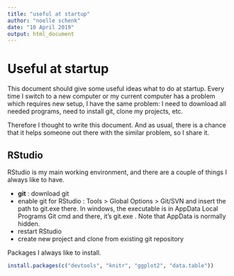 ```yaml
---
title: "useful at startup"
author: "noelle schenk"
date: "10 April 2019"
output: html_document
---
```


# Useful at startup
This document should give some useful ideas what to do at startup. Every time I switch to a new computer or my current computer has a problem which requires new setup, I have the same problem: I need to download all needed programs, need to install git, clone my projects, etc. 

Therefore I thought to write this document. And as usual, there is a chance that it helps someone out there with the similar problem, so I share it.

## RStudio
RStudio is my main working environment, and there are a couple of things I always like to have.

- **git** : download git
- enable git for RStudio : Tools > Global Options > Git/SVN  and insert the path to git.exe there. In windows, the executable is in AppData Local Programs Git cmd and there, it's git.exe . Note that AppData is normally hidden.
- restart RStudio
- create new project and clone from existing git repository

Packages I always like to install.

```r
install.packages(c("devtools", "knitr", "ggplot2", "data.table"))
```

